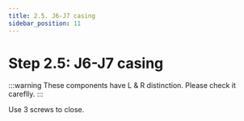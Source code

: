 ```yaml
---
title: 2.5. J6-J7 casing
sidebar_position: 11
---
```



# Step 2.5: J6-J7 casing

:::warning
These components have L & R distinction. Please check it careflly.
:::

<BlockImage src="hardware/electronics-guide/j6-j7-process1.png" alt="Attaching J6-J7 casing 1" width="80%" />

Use 3 screws to close.

<BlockImage src="hardware/electronics-guide/j6-j7-process2.png" alt="Attaching J6-J7 casing 2" width="80%" />

